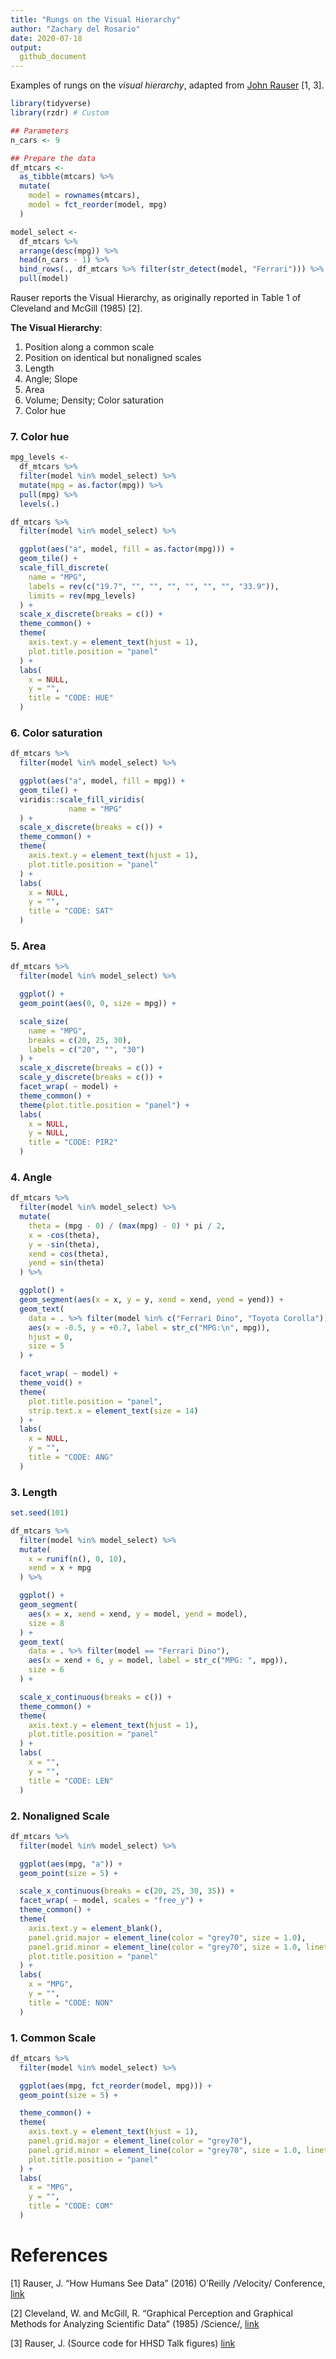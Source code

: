 ```yaml
---
title: "Rungs on the Visual Hierarchy"
author: "Zachary del Rosario"
date: 2020-07-18
output:
  github_document
---
```


Examples of rungs on the *visual hierarchy*, adapted from [John
Rauser](https://www.youtube.com/watch?v=fSgEeI2Xpdc&list=PLluqivwOH1ouKkbM0c6x-g7DQnXF0UmC0&index=37&t=0s) [1, 3].

```r
library(tidyverse)
library(rzdr) # Custom

## Parameters
n_cars <- 9

## Prepare the data
df_mtcars <-
  as_tibble(mtcars) %>%
  mutate(
    model = rownames(mtcars),
    model = fct_reorder(model, mpg)
  )

model_select <-
  df_mtcars %>%
  arrange(desc(mpg)) %>%
  head(n_cars - 1) %>%
  bind_rows(., df_mtcars %>% filter(str_detect(model, "Ferrari"))) %>%
  pull(model)
```

Rauser reports the Visual Hierarchy, as originally reported in Table 1 of Cleveland and McGill (1985) [2].

**The Visual Hierarchy**:

1. Position along a common scale
2. Position on identical but nonaligned scales
3. Length
4. Angle; Slope
5. Area
6. Volume; Density; Color saturation
7. Color hue

### 7. Color hue
<!-- ------------------------- -->

```r
mpg_levels <-
  df_mtcars %>%
  filter(model %in% model_select) %>%
  mutate(mpg = as.factor(mpg)) %>%
  pull(mpg) %>%
  levels(.)

df_mtcars %>%
  filter(model %in% model_select) %>%

  ggplot(aes("a", model, fill = as.factor(mpg))) +
  geom_tile() +
  scale_fill_discrete(
    name = "MPG",
    labels = rev(c("19.7", "", "", "", "", "", "", "33.9")),
    limits = rev(mpg_levels)
  ) +
  scale_x_discrete(breaks = c()) +
  theme_common() +
  theme(
    axis.text.y = element_text(hjust = 1),
    plot.title.position = "panel"
  ) +
  labs(
    x = NULL,
    y = "",
    title = "CODE: HUE"
  )
```

### 6. Color saturation
<!-- ------------------------- -->

```r
df_mtcars %>%
  filter(model %in% model_select) %>%

  ggplot(aes("a", model, fill = mpg)) +
  geom_tile() +
  viridis::scale_fill_viridis(
             name = "MPG"
  ) +
  scale_x_discrete(breaks = c()) +
  theme_common() +
  theme(
    axis.text.y = element_text(hjust = 1),
    plot.title.position = "panel"
  ) +
  labs(
    x = NULL,
    y = "",
    title = "CODE: SAT"
  )
```

### 5. Area
<!-- ------------------------- -->

```r
df_mtcars %>%
  filter(model %in% model_select) %>%

  ggplot() +
  geom_point(aes(0, 0, size = mpg)) +

  scale_size(
    name = "MPG",
    breaks = c(20, 25, 30),
    labels = c("20", "", "30")
  ) +
  scale_x_discrete(breaks = c()) +
  scale_y_discrete(breaks = c()) +
  facet_wrap( ~ model) +
  theme_common() +
  theme(plot.title.position = "panel") +
  labs(
    x = NULL,
    y = NULL,
    title = "CODE: PIR2"
  )
```

### 4. Angle
<!-- ------------------------- -->

```r
df_mtcars %>%
  filter(model %in% model_select) %>%
  mutate(
    theta = (mpg - 0) / (max(mpg) - 0) * pi / 2,
    x = -cos(theta),
    y = -sin(theta),
    xend = cos(theta),
    yend = sin(theta)
  ) %>%

  ggplot() +
  geom_segment(aes(x = x, y = y, xend = xend, yend = yend)) +
  geom_text(
    data = . %>% filter(model %in% c("Ferrari Dino", "Toyota Corolla")),
    aes(x = -0.5, y = +0.7, label = str_c("MPG:\n", mpg)),
    hjust = 0,
    size = 5
  ) +

  facet_wrap( ~ model) +
  theme_void() +
  theme(
    plot.title.position = "panel",
    strip.text.x = element_text(size = 14)
  ) +
  labs(
    x = NULL,
    y = "",
    title = "CODE: ANG"
  )
```

### 3. Length
<!-- ------------------------- -->

```r
set.seed(101)

df_mtcars %>%
  filter(model %in% model_select) %>%
  mutate(
    x = runif(n(), 0, 10),
    xend = x + mpg
  ) %>%

  ggplot() +
  geom_segment(
    aes(x = x, xend = xend, y = model, yend = model),
    size = 8
  ) +
  geom_text(
    data = . %>% filter(model == "Ferrari Dino"),
    aes(x = xend + 6, y = model, label = str_c("MPG: ", mpg)),
    size = 6
  ) +

  scale_x_continuous(breaks = c()) +
  theme_common() +
  theme(
    axis.text.y = element_text(hjust = 1),
    plot.title.position = "panel"
  ) +
  labs(
    x = "",
    y = "",
    title = "CODE: LEN"
  )
```

### 2. Nonaligned Scale
<!-- ------------------------- -->

```r
df_mtcars %>%
  filter(model %in% model_select) %>%

  ggplot(aes(mpg, "a")) +
  geom_point(size = 5) +

  scale_x_continuous(breaks = c(20, 25, 30, 35)) +
  facet_wrap( ~ model, scales = "free_y") +
  theme_common() +
  theme(
    axis.text.y = element_blank(),
    panel.grid.major = element_line(color = "grey70", size = 1.0),
    panel.grid.minor = element_line(color = "grey70", size = 1.0, linetype = "dotted"),
    plot.title.position = "panel"
  ) +
  labs(
    x = "MPG",
    y = "",
    title = "CODE: NON"
  )
```

### 1. Common Scale
<!-- ------------------------- -->

```r
df_mtcars %>%
  filter(model %in% model_select) %>%

  ggplot(aes(mpg, fct_reorder(model, mpg))) +
  geom_point(size = 5) +

  theme_common() +
  theme(
    axis.text.y = element_text(hjust = 1),
    panel.grid.major = element_line(color = "grey70"),
    panel.grid.minor = element_line(color = "grey70", size = 1.0, linetype = "dotted"),
    plot.title.position = "panel"
  ) +
  labs(
    x = "MPG",
    y = "",
    title = "CODE: COM"
  )
```

# References
<!-- -------------------------------------------------- -->

[1] Rauser, J. "How Humans See Data" (2016) O'Reilly /Velocity/ Conference, [link](https://www.youtube.com/watch?v=fSgEeI2Xpdc&list=PLluqivwOH1ouKkbM0c6x-g7DQnXF0UmC0&index=37&t=0s)

[2] Cleveland, W. and McGill, R. "Graphical Perception and Graphical Methods for Analyzing Scientific Data" (1985) /Science/, [link](https://science.sciencemag.org/content/sci/229/4716/828.full.pdf?casa_token=4pt5ELGRLRoAAAAA:luBCd_iaZVsAHQb08TYo2JZmx0LJ-WG0xTbXk1By6NSrazi7I804pXGq2XIjEeeHeROfcTyEj0nA)

[3] Rauser, J. (Source code for HHSD Talk figures) [link](https://github.com/jrauser/writing/blob/master/how_humans_see_data/hhsd_notes.Rmd)
